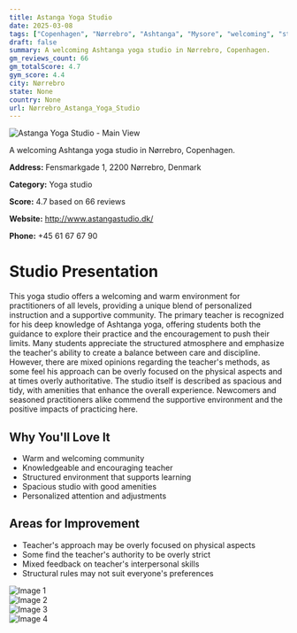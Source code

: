 ```yaml
---
title: Astanga Yoga Studio
date: 2025-03-08
tags: ["Copenhagen", "Nørrebro", "Ashtanga", "Mysore", "welcoming", "structured", "Nørrebro"]  
draft: false
summary: A welcoming Ashtanga yoga studio in Nørrebro, Copenhagen.
gm_reviews_count: 66
gm_totalScore: 4.7
gym_score: 4.4
city: Nørrebro
state: None
country: None
url: Nørrebro_Astanga_Yoga_Studio
---
```


<div className="aspect-[16/9] relative my-8">
  <img 
    src="https://lh5.googleusercontent.com/p/AF1QipMhscNKwbmwxvp7jTtvC9nbp0klk6wiWOph9Z9r=w1920-h1080-k-no"
    alt="Astanga Yoga Studio - Main View"
    className="object-cover absolute inset-0 w-full h-full rounded-lg"
  />
</div>

A welcoming Ashtanga yoga studio in Nørrebro, Copenhagen.

**Address:** Fensmarkgade 1, 2200 Nørrebro, Denmark

**Category:** Yoga studio

**Score:** 4.7 based on 66 reviews

**Website:** http://www.astangastudio.dk/

**Phone:** +45 61 67 67 90

# Studio Presentation

This yoga studio offers a welcoming and warm environment for practitioners of all levels, providing a unique blend of personalized instruction and a supportive community. The primary teacher is recognized for his deep knowledge of Ashtanga yoga, offering students both the guidance to explore their practice and the encouragement to push their limits. Many students appreciate the structured atmosphere and emphasize the teacher's ability to create a balance between care and discipline. However, there are mixed opinions regarding the teacher's methods, as some feel his approach can be overly focused on the physical aspects and at times overly authoritative. The studio itself is described as spacious and tidy, with amenities that enhance the overall experience. Newcomers and seasoned practitioners alike commend the supportive environment and the positive impacts of practicing here.

## Why You'll Love It

- Warm and welcoming community
- Knowledgeable and encouraging teacher
- Structured environment that supports learning
- Spacious studio with good amenities
- Personalized attention and adjustments

## Areas for Improvement

- Teacher's approach may be overly focused on physical aspects
- Some find the teacher's authority to be overly strict
- Mixed feedback on teacher's interpersonal skills
- Structural rules may not suit everyone's preferences

<div className="grid grid-cols-1 xl:grid-cols-2 gap-4 my-8">
<div className="aspect-[4/3] relative"><img src="https://lh3.googleusercontent.com/p/AF1QipPg08e5YzhZ7nEd17GVTuMVdYsw1hIAjyNSUtF1=w1920-h1080-k-no" alt="Image 1" className="object-cover absolute inset-0 w-full h-full rounded-lg" /></div>
<div className="aspect-[4/3] relative"><img src="https://lh5.googleusercontent.com/p/AF1QipNCdBDU-EGt4Zoh-HpGQhuTLlMPa9pMfU6_QUBU=w1920-h1080-k-no" alt="Image 2" className="object-cover absolute inset-0 w-full h-full rounded-lg" /></div>
<div className="aspect-[4/3] relative"><img src="https://lh5.googleusercontent.com/p/AF1QipOs2C5GitXM88gNnEj-6QrC713rhaXz6lRjG6hU=w1920-h1080-k-no" alt="Image 3" className="object-cover absolute inset-0 w-full h-full rounded-lg" /></div>
<div className="aspect-[4/3] relative"><img src="https://lh5.googleusercontent.com/p/AF1QipO_r3cFpgDBxcD4ciEEYSkrlONVK5YzjUMysenZ=w1920-h1080-k-no" alt="Image 4" className="object-cover absolute inset-0 w-full h-full rounded-lg" /></div>
</div>
